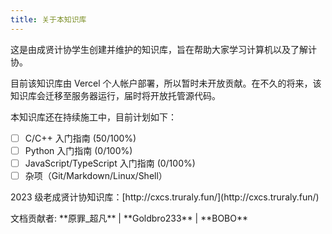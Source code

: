 ```yaml
---
title: 关于本知识库
---
```



这是由成贤计协学生创建并维护的知识库，旨在帮助大家学习计算机以及了解计协。

目前该知识库由 Vercel 个人帐户部署，所以暂时未开放贡献。在不久的将来，该知识库会迁移至服务器运行，届时将开放托管源代码。

本知识库还在持续施工中，目前计划如下：

- [ ] C/C++ 入门指南 (50/100%)
- [ ] Python 入门指南 (0/100%)
- [ ] JavaScript/TypeScript 入门指南 (0/100%)
- [ ] 杂项（Git/Markdown/Linux/Shell）

<Callout>
    2023 级老成贤计协知识库：[http://cxcs.truraly.fun/](http://cxcs.truraly.fun/)
</Callout>

<p className="flex flex-wrap break-words gap-2 text-sm text-gray-500"><ClosedCaption className="size-5" /> 文档贡献者: **原罪_超凡** | **Goldbro233** | **BOBO**</p>
